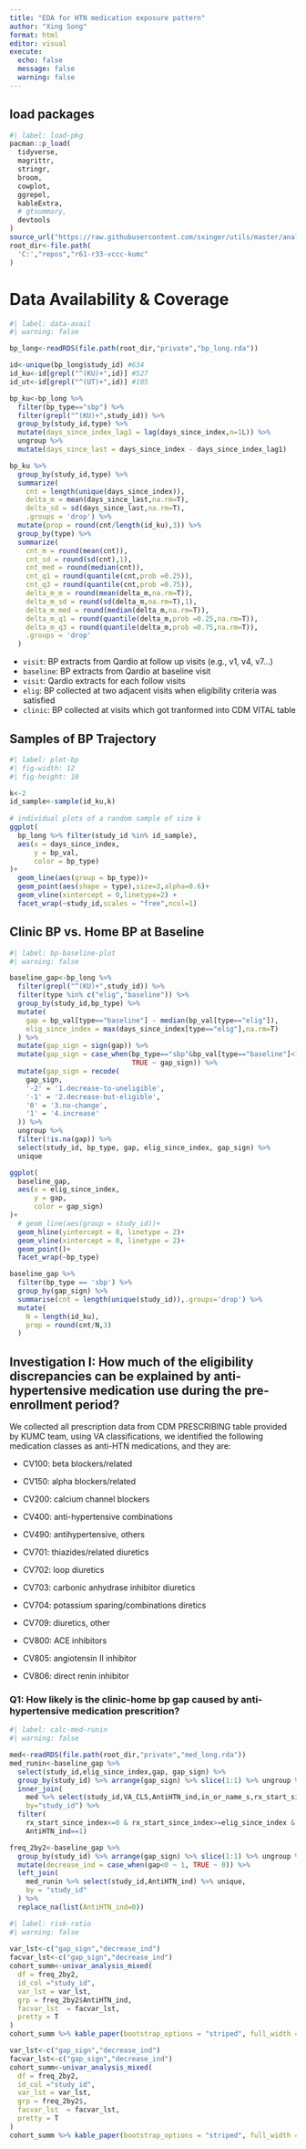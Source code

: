 ```yaml
---
title: "EDA for HTN medication exposure pattern"
author: "Xing Song"
format: html
editor: visual
execute: 
  echo: false
  message: false
  warning: false
---
```


## load packages

```r
#| label: load-pkg
pacman::p_load(
  tidyverse,
  magrittr,
  stringr,
  broom,
  cowplot,
  ggrepel,
  kableExtra,
  # gtsummary,
  devtools
)
source_url("https://raw.githubusercontent.com/sxinger/utils/master/analysis_util.R")
root_dir<-file.path(
  'C:',"repos","r61-r33-vccc-kumc"
)
```

# Data Availability & Coverage

```r
#| label: data-avail
#| warning: false

bp_long<-readRDS(file.path(root_dir,"private","bp_long.rda"))

id<-unique(bp_long$study_id) #634
id_ku<-id[grepl("^(KU)+",id)] #527
id_ut<-id[grepl("^(UT)+",id)] #105

bp_ku<-bp_long %>% 
  filter(bp_type=="sbp") %>%
  filter(grepl("^(KU)+",study_id)) %>%
  group_by(study_id,type) %>%
  mutate(days_since_index_lag1 = lag(days_since_index,n=1L)) %>%
  ungroup %>%
  mutate(days_since_last = days_since_index - days_since_index_lag1)

bp_ku %>% 
  group_by(study_id,type) %>%
  summarize(
    cnt = length(unique(days_since_index)),
    delta_m = mean(days_since_last,na.rm=T),
    delta_sd = sd(days_since_last,na.rm=T),
    .groups = 'drop') %>%
  mutate(prop = round(cnt/length(id_ku),3)) %>%
  group_by(type) %>%
  summarize(
    cnt_m = round(mean(cnt)),
    cnt_sd = round(sd(cnt),1),
    cnt_med = round(median(cnt)),
    cnt_q1 = round(quantile(cnt,prob =0.25)),
    cnt_q3 = round(quantile(cnt,prob =0.75)),
    delta_m_m = round(mean(delta_m,na.rm=T)),
    delta_m_sd = round(sd(delta_m,na.rm=T),1), 
    delta_m_med = round(median(delta_m,na.rm=T)),
    delta_m_q1 = round(quantile(delta_m,prob =0.25,na.rm=T)),
    delta_m_q3 = round(quantile(delta_m,prob =0.75,na.rm=T)),
    .groups = 'drop'
  )

```

-   `visit`: BP extracts from Qardio at follow up visits (e.g., v1, v4, v7...)
-   `baseline`: BP extracts from Qardio at baseline visit
-   `visit`: Qardio extracts for each follow visits
-   `elig`: BP collected at two adjacent visits when eligibility criteria was satisfied
-   `clinic`: BP collected at visits which got tranformed into CDM VITAL table\

## Samples of BP Trajectory

```r
#| label: plot-bp
#| fig-width: 12
#| fig-height: 10

k<-2
id_sample<-sample(id_ku,k)
  
# individual plots of a random sample of size k
ggplot(
  bp_long %>% filter(study_id %in% id_sample),
  aes(x = days_since_index,
      y = bp_val,
      color = bp_type)
)+
  geom_line(aes(group = bp_type))+
  geom_point(aes(shape = type),size=3,alpha=0.6)+
  geom_vline(xintercept = 0,linetype=2) +
  facet_wrap(~study_id,scales = "free",ncol=1)
```

## Clinic BP vs. Home BP at Baseline

```r
#| label: bp-baseline-plot
#| warning: false

baseline_gap<-bp_long %>% 
  filter(grepl("^(KU)+",study_id)) %>%
  filter(type %in% c("elig","baseline")) %>%
  group_by(study_id,bp_type) %>%
  mutate(
    gap = bp_val[type=="baseline"] - median(bp_val[type=="elig"]),
    elig_since_index = max(days_since_index[type=="elig"],na.rm=T)
  ) %>%
  mutate(gap_sign = sign(gap)) %>%
  mutate(gap_sign = case_when(bp_type=="sbp"&bp_val[type=="baseline"]<130 ~ -2,
                              TRUE ~ gap_sign)) %>%
  mutate(gap_sign = recode(
    gap_sign,
    '-2' = '1.decrease-to-uneligible',
    '-1' = '2.decrease-but-eligible',
    '0' = '3.no-change',
    '1' = '4.increase'
  )) %>%
  ungroup %>%
  filter(!is.na(gap)) %>%
  select(study_id, bp_type, gap, elig_since_index, gap_sign) %>% 
  unique

ggplot(
  baseline_gap,
  aes(x = elig_since_index,
      y = gap,
      color = gap_sign)
)+
  # geom_line(aes(group = study_id))+
  geom_hline(yintercept = 0, linetype = 2)+
  geom_vline(xintercept = 0, linetype = 2)+
  geom_point()+
  facet_wrap(~bp_type)

baseline_gap %>%
  filter(bp_type == 'sbp') %>%
  group_by(gap_sign) %>%
  summarise(cnt = length(unique(study_id)),.groups='drop') %>%
  mutate(
    N = length(id_ku),
    prop = round(cnt/N,3)
  )
```

## Investigation I: How much of the eligibility discrepancies can be explained by anti-hypertensive medication use during the pre-enrollment period?

We collected all prescription data from CDM PRESCRIBING table provided by KUMC team, using VA classifications, we identified the following medication classes as anti-HTN medications, and they are:

-   CV100: beta blockers/related

-   CV150: alpha blockers/related

-   CV200: calcium channel blockers

-   CV400: anti-hypertensive combinations

-   CV490: antihypertensive, others

-   CV701: thiazides/related diuretics

-   CV702: loop diuretics

-   CV703: carbonic anhydrase inhibitor diuretics

-   CV704: potassium sparing/combinations diretics

-   CV709: diuretics, other

-   CV800: ACE inhibitors

-   CV805: angiotensin II inhibitor

-   CV806: direct renin inhibitor

### Q1: How likely is the clinic-home bp gap caused by anti-hypertensive medication prescrition?

```r
#| label: calc-med-runin
#| warning: false

med<-readRDS(file.path(root_dir,"private","med_long.rda"))
med_runin<-baseline_gap %>%
  select(study_id,elig_since_index,gap, gap_sign) %>% 
  group_by(study_id) %>% arrange(gap_sign) %>% slice(1:1) %>% ungroup %>%
  inner_join(
    med %>% select(study_id,VA_CLS,AntiHTN_ind,in_or_name_s,rx_start_since_index),
    by="study_id") %>%
  filter(
    rx_start_since_index<=0 & rx_start_since_index>=elig_since_index & 
    AntiHTN_ind==1)

freq_2by2<-baseline_gap %>% 
  group_by(study_id) %>% arrange(gap_sign) %>% slice(1:1) %>% ungroup %>%
  mutate(decrease_ind = case_when(gap<0 ~ 1, TRUE ~ 0)) %>%
  left_join(
    med_runin %>% select(study_id,AntiHTN_ind) %>% unique,
    by = "study_id"
  ) %>% 
  replace_na(list(AntiHTN_ind=0))
```



```r
#| label: risk-ratio
#| warning: false
 
var_lst<-c("gap_sign","decrease_ind")
facvar_lst<-c("gap_sign","decrease_ind")
cohort_summ<-univar_analysis_mixed(
  df = freq_2by2,
  id_col ="study_id",
  var_lst = var_lst,
  grp = freq_2by2$AntiHTN_ind,
  facvar_lst  = facvar_lst,
  pretty = T
)
cohort_summ %>% kable_paper(bootstrap_options = "striped", full_width = F)
```



```r
var_lst<-c("gap_sign","decrease_ind")
facvar_lst<-c("gap_sign","decrease_ind")
cohort_summ<-univar_analysis_mixed(
  df = freq_2by2,
  id_col ="study_id",
  var_lst = var_lst,
  grp = freq_2by2$,
  facvar_lst  = facvar_lst,
  pretty = T
)
cohort_summ %>% kable_paper(bootstrap_options = "striped", full_width = F)
     
```